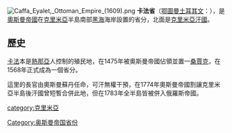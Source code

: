 [[File:Caffa_Eyalet,_Ottoman_Empire_(1609).png|thumb]]
'''卡法省'''（[[鄂圖曼土耳其文|鄂圖曼土耳其文]]：{{lang|ota|ایالت كفه}}），是[[奧斯曼帝國|奧斯曼帝國]]在[[克里米亞|克里米亞]]半島南部[[黑海|黑海]]海岸設置的省分，北面是[[克里米亞汗國|克里米亞汗國]]。

==歷史==
[[费奥多西亚|卡法]]本是[[熱那亞|熱那亞]]人控制的殖民地，在1475年被奧斯曼帝國佔領並置一[[桑賈克|桑賈克]]，在1568年正式成為一個省分。

這里的長官由奧斯曼蘇丹任命，可汗無權干預，在1774年奧斯曼帝國割讓克里米亞半島後汗國曾短暫合併此地，但在1783年全半島皆被併入俄羅斯帝國。

{{奥斯曼帝国行政区划}}
[[category:克里米亞|category:克里米亞]]
[[Category:奥斯曼帝国省份|Category:奥斯曼帝国省份]]